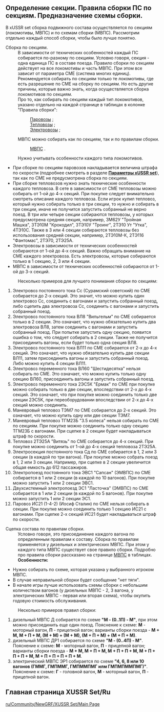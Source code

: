 ==Определение секции. Правила сборки ПС по секциям. Предназначение схемы сборки.==
В xUSSR set сборка подвижного состава осуществляется по секциям (локомотивы, МВПС) и по схемам сборки (МВПС).
Рассмотрим отдельно каждый способ сборки, чтобы было лучше понятно.
;Сборка по секциям.
:В зависимости от технических особенностей каждый ПС собирается по-разному по секциям. Условно говоря, секция - одна единица ПС в составе поезда. Правило сборки по секциям действует на все локомотивы и часть МВПС. При этом все зависит от параметра СМЕ (система многих единиц). Рекомендуется собирать по секциям только те локомотивы, где есть разрешение по СМЕ на сборку по секциям. Но есть другие причины, которые важно знать, когда осуществляется сборка локомотивов по секциям.
: Про то, как собирать по секциям каждый тип локомотивов, указано отдельно на каждой странице в таблицах в колонке "Правила сборки": 
::[https://wiki.openttd.org/XUSSR_Set/Steam/Ru Паровозы] ; 
::[https://wiki.openttd.org/XUSSR_Set/diesel_locomotive/Ru Тепловозы] ; 
::[https://wiki.openttd.org/XUSSR_Set/Electric_locomotive/Ru Электровозы] ;  
:МВПС можно собирать как по секциям, так и по правилам сборки.
::[https://wiki.openttd.org/XUSSR_Set/DMU_EMU/Ru МВПС] . 
:Нужно учитывать особенности каждого типа локомотивов.
*При сборке по секциям паровозов накладывается величина штрафа по скорости (подробнее смотреть в разделе [https://wiki.openttd.org/XUSSR_Set/The_parameters_of_the_xUSSR_set/Ru '''Параметры xUSSR set''']), так как по СМЕ не предусмотрена сборка по секциям.
*При сборке тепловозов нужно знать технические особенности каждого тепловоза. В сете в зависимости от СМЕ тепловозы можно собирать от 1-ой до 4-х секций. При покупке следует внимательно смотреть описание каждого тепловоза. Если игрок купил тепловоз, который нужно собирать только в три секции, то нужно и собирать в три секции, иначе не получится запустить собранный не верно поезд. В три или четыре секции собираются тепловозы, у которых предусмотрена средняя секция, например, 3М62У "Тройная Машка", 3ТЭ10М "Крокодил", 3ТЭ10У "Троинг", 2ТЭ10 Ут "Утка", 4ТЭ10С. Также в 3 или 4 секции собираются тепловозы без использования средней секции, например, 2ТЭ10М-К, 2ТЭ116 "Фантомас", 2ТЭ70, 2ТЭ25А.
*Электровозы в зависимости от технических особенностей собираются от 1-ой до 4-х секций. Важно обращать внимание на СМЕ каждого электровоза. Есть электровозы, которые собираются только в 1 секцию,  2, 3 или 4 секции.
*МВПС в зависимости от технических особенностей собираются от 1-ой до 3-х секций.
:Несколько примеров для лучшего понимания сборки по секциям: 
#Электровоз постоянного тока Сс (Сурамский советский) по СМЕ собирается до 2-х секций. Это значит, что можно купить один электровоз Сс, соединить с вагонами и запустить собранный поезд, либо сцепить два электровоза Сс, соединить с вагонами и запустить собранный поезд. 
#Электровоз постоянного тока ВЛ8 "Вильгельм" по СМЕ собирается только в 2 секции. Это означает, что нужно обязательно купить два электровоза ВЛ8, затем соединить с вагонами и запустить собранный поезд. При попытке запустить одну секцию, появится ошибка о том, что следует собирать в 2 секции. Также не получится присоединить вагоны, если будет только одна секция ВЛ8.
#Электровоз постоянного тока ВЛ11 по СМЕ собирается от 2-х до 4-х секций. Это означает, что нужно обязательно купить две секции ВЛ11, затем присоединить вагоны и запустить собранный поезд. Либо можно купить 4 секции ВЛ11.
#Электровоз переменного тока ВЛ60 "Шестидесятка" нельзя собирать по СМЕ. Это означает, что можно купить только одну секцию ВЛ60, присоединить вагоны и запустить собранный поезд.
#Электровоз переменного тока 2ЭС5К "Ермак" по СМЕ при покупке можно собирать только в две секции, впоследствии от 2-х до 4-х секций. Это означает, что при покупке можно соединить только две секции 2ЭС5К, при переоборудовании впоследствии от 2-х до 4-х секций можно соединить.
#Маневровый тепловоз ТЭМ7 по СМЕ собирается до 2-х секций. Это означает, что можно купить одну или две секции ТЭМ7.
#Маневровый тепловоз ТГМ23Б "3.5 колеса" нельзя собирать по СМЕ по секциям. При покупке можно соединить только одну секцию ТГМ23Б с вагонами. При сцепке в 2 секции будет накладываться штраф по скорости.
#Тепловоз 2ТЭ25А "Витязь" по СМЕ собирается до 4-х секций. При покупке можно соединить от 1-ой до 4-х секций тепловоза 2ТЭ25А.
#Электросекция постоянного тока Сд по СМЕ собирается в 1, 2 или 3 секции (в каждой по три вагона). При покупке можно собрать поезд в 1, 2 или 3 секции. Например, при сцепке в 2 секции увеличится общая емкость до 612 пассажиров.
#Электропоезд постоянного тока ЭВС1 "Сапсан" (ЭМВПС) по СМЕ собирается в 1 или 2 секции (в каждой по 10 вагонов). При покупке можно запустить 1 или 2 секции ЭВС1.
#Двухсистемный электропоезд ЭС1 "Ласточка" (ЭМВПС) по СМЕ собирается в 1 или 2 секции (в каждой по 5 вагонов). При покупке можно запустить 1 или 2 секции ЭС1.
#Паровоз ИС21 (1-4-2) (Иосиф Сталин) по СМЕ нельзя собирать в секции. При покупке можно соединить только 1 секцию ИС21 с вагонами. При сцепке 2-х секций ИС21 будет накладываться штраф по скорости.

;Сцепка состава по правилам сборки.
:Условно говоря, это присоединение каждого вагона по определенным правилам к составу. Сборка по правилам применяется у дизельных и электрических МВПС. При этом у каждого типа МВПС существует свое правило сборки. Подробно про правила сборки рассказано на странице [https://wiki.openttd.org/XUSSR_Set/DMU_EMU/Ru МВПС] в таблицах.
:'''Особенности:'''
*Нужно собирать по схеме, которая указана у выбранного игроком МВПС.
*В случае неправильной сборки будет сообщение "нет тяги".
*В начале игры лучше использовать схемы сборки с небольшим количеством вагонов (у дизельных МВПС - 2, 3 вагона, у электрических МВПС - первая или вторая схема), чтобы окупить годовую стоимость обслуживания.
:Несколько примеров правил сборки:
#дизельный МВПС Д собирается по схеме '''"М - (0..1П) - М"''', при этом можно присоединить еще один поезд. Пояснение к схеме: '''М''' - моторный вагон, '''П''' - прицепной вагон; варианты сборки поезда - '''М + М, М + П + М, (М + М) + (М + М), (М + П + М) + (М + П + М)'''.
#дизельный МВПС ДР1 собирается по схеме '''"М - (0..4П) - М"'''. Пояснение к схеме: '''М''' - моторный вагон, '''П''' - прицепной вагон; варианты сборки поезда - '''М + М, М + П + М, М + П + П + М, М + П + П + П + М, М + П + П + П + П + М'''.
#электрический МВПС ЭР1 собирается по схеме '''"4, 6, 8 или 10 вагонов (ГММГ, ГМПММГ, ГМПММПМГ илм ГМПМПММПМГ)"'''. Пояснение к схеме: '''Г''' - головной вагон, '''М''' - моторный вагон, '''П''' - прицепной вагон.

==Главная страница XUSSR Set/Ru==
[[ru/Community/NewGRF/XUSSR Set/Main Page]]